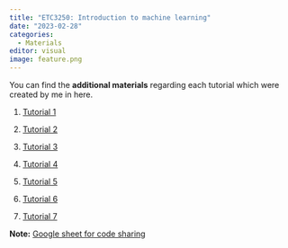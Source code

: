 ```yaml
---
title: "ETC3250: Introduction to machine learning"
date: "2023-02-28"
categories:
  - Materials
editor: visual
image: feature.png
---
```


You can find the **additional materials** regarding each tutorial which were created by me in here.

1. [Tutorial 1](https://github.com/JayaniLakshika/Teaching/blob/main/ETC3250/2023/Tutorial_1/cheet_sheet.pdf)

2. [Tutorial 2](https://github.com/JayaniLakshika/Teaching/blob/main/ETC3250/2023/Tutorial_2/add_material_tute2.pdf)

3. [Tutorial 3](https://github.com/JayaniLakshika/Teaching/blob/main/ETC3250/2023/Tutorial_3/add_material_tute3.pdf)

4. [Tutorial 4](https://github.com/JayaniLakshika/Teaching/blob/main/ETC3250/2023/Tutorial_4/add_material_tute4.pdf)

5. [Tutorial 5](https://github.com/JayaniLakshika/Teaching/blob/main/ETC3250/2023/Tutorial_5/add_material_tute5.pdf)

6. [Tutorial 6](https://github.com/JayaniLakshika/Teaching/blob/main/ETC3250/2023/Tutorial_6/add_material_tute6.pdf)

7. [Tutorial 7](https://github.com/JayaniLakshika/Teaching/blob/main/ETC3250/2023/Tutorial_7/add_material_tute7.pdf)

**Note:** [Google sheet for code sharing](https://docs.google.com/document/d/1C6UfLDaukJpUP7Qgzpq03W_8Tf8qGXYIFU9zcAdSbV8/edit?usp=sharing)
